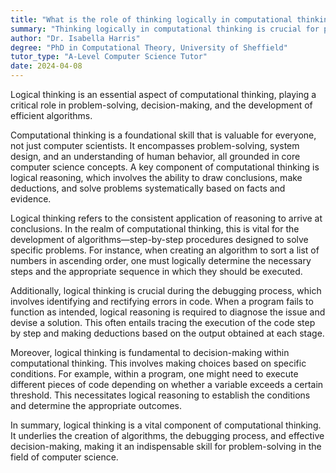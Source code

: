 ```yaml
---
title: "What is the role of thinking logically in computational thinking?"
summary: "Thinking logically in computational thinking is crucial for problem-solving, decision-making, and creating efficient algorithms."
author: "Dr. Isabella Harris"
degree: "PhD in Computational Theory, University of Sheffield"
tutor_type: "A-Level Computer Science Tutor"
date: 2024-04-08
---
```


Logical thinking is an essential aspect of computational thinking, playing a critical role in problem-solving, decision-making, and the development of efficient algorithms.

Computational thinking is a foundational skill that is valuable for everyone, not just computer scientists. It encompasses problem-solving, system design, and an understanding of human behavior, all grounded in core computer science concepts. A key component of computational thinking is logical reasoning, which involves the ability to draw conclusions, make deductions, and solve problems systematically based on facts and evidence.

Logical thinking refers to the consistent application of reasoning to arrive at conclusions. In the realm of computational thinking, this is vital for the development of algorithms—step-by-step procedures designed to solve specific problems. For instance, when creating an algorithm to sort a list of numbers in ascending order, one must logically determine the necessary steps and the appropriate sequence in which they should be executed.

Additionally, logical thinking is crucial during the debugging process, which involves identifying and rectifying errors in code. When a program fails to function as intended, logical reasoning is required to diagnose the issue and devise a solution. This often entails tracing the execution of the code step by step and making deductions based on the output obtained at each stage.

Moreover, logical thinking is fundamental to decision-making within computational thinking. This involves making choices based on specific conditions. For example, within a program, one might need to execute different pieces of code depending on whether a variable exceeds a certain threshold. This necessitates logical reasoning to establish the conditions and determine the appropriate outcomes.

In summary, logical thinking is a vital component of computational thinking. It underlies the creation of algorithms, the debugging process, and effective decision-making, making it an indispensable skill for problem-solving in the field of computer science.
    